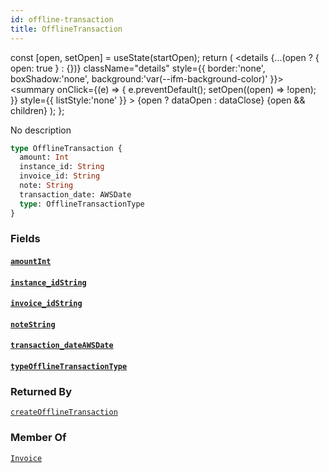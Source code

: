 ```yaml
---
id: offline-transaction
title: OfflineTransaction
---
```









  const [open, setOpen] = useState(startOpen);
  return (
    <details {...(open ? { open: true } : {})} className="details" style={{ border:'none', boxShadow:'none', background:'var(--ifm-background-color)' }}>
      <summary
        onClick={(e) => {
          e.preventDefault();
          setOpen((open) => !open);
        }}
        style={{ listStyle:'none' }}
      >
      {open ? dataOpen : dataClose}
      </summary>
      {open && children}
    </details>
  );
};








No description


```graphql
type OfflineTransaction {
  amount: Int
  instance_id: String
  invoice_id: String
  note: String
  transaction_date: AWSDate
  type: OfflineTransactionType
}
```




### Fields

#### [`amount`](#)<Bullet />[`Int`](/docs/api/types/scalars/int)  
> 
> 
> 
> 

#### [`instance_id`](#)<Bullet />[`String`](/docs/api/types/scalars/string)  
> 
> 
> 
> 

#### [`invoice_id`](#)<Bullet />[`String`](/docs/api/types/scalars/string)  
> 
> 
> 
> 

#### [`note`](#)<Bullet />[`String`](/docs/api/types/scalars/string)  
> 
> 
> 
> 

#### [`transaction_date`](#)<Bullet />[`AWSDate`](/docs/api/types/scalars/awsdate)  
> 
> 
> 
> 

#### [`type`](#)<Bullet />[`OfflineTransactionType`](/docs/api/types/enums/offline-transaction-type)  
> 
> 
> 
> 



### Returned By

[`createOfflineTransaction`](/docs/api/api/mutations/create-offline-transaction)  <Badge class="badge badge--secondary" text="mutation"/>

### Member Of

[`Invoice`](/docs/api/types/objects/invoice)  <Badge class="badge badge--secondary" text="object"/>

